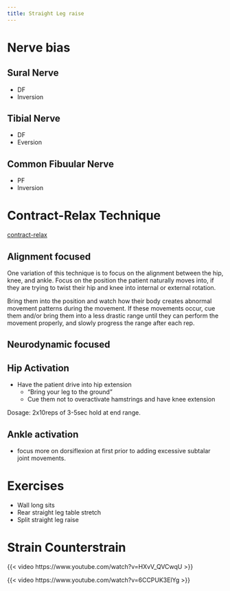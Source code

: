 ```yaml
---
title: Straight Leg raise
---
```



# Nerve bias

## Sural Nerve

- DF
- Inversion

## Tibial Nerve

- DF
- Eversion

## Common Fibuular Nerve

- PF
- Inversion


# Contract-Relax Technique {#contract-relax}

[contract-relax]({{< var ref-contract-relax.path >}})

## Alignment focused

One variation of this technique is to focus on the alignment between the hip, knee, and ankle.
Focus on the position the patient naturally moves into, if they are trying to twist their hip and knee into internal or external rotation.

Bring them into the position and watch how their body creates abnormal movement patterns during the movement.
If these movements occur, cue them and/or bring them into a less drastic range until they can perform the movement properly, and slowly progress the range after each rep.

## Neurodynamic focused



## Hip Activation {#contract-relax-hip}

- Have the patient drive into hip extension
    - "Bring your leg to the ground"
    - Cue them not to overactivate hamstrings and have knee extension

Dosage: 2x10reps of 3-5sec hold at end range.

## Ankle activation {#contract-relax-ankle}


- focus more on dorsiflexion at first prior to adding excessive subtalar joint movements.



# Exercises

- Wall long sits
- Rear straight leg table stretch
- Split straight leg raise

# Strain Counterstrain

{{< video https://www.youtube.com/watch?v=HXvV_QVCwqU >}}

{{< video https://www.youtube.com/watch?v=6CCPUK3ElYg >}}